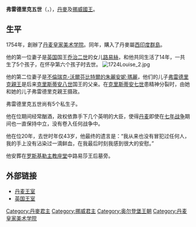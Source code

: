 {{Infobox royalty
| name           = 弗雷德里克五世
| image          = Pilo - Frederik V of Denmark.jpg 
| caption        = 
| succession     = [[丹麥-挪威|丹麥和挪威聯合王國]]國王
| reign          = 1746年8月6日-1766年1月14日（{{age in years and days|1746|8|6|1766|1|14|age=no}}）
| coronation     = 1747年9月4日
| predecessor    = [[克里斯蒂安六世|克里斯蒂安六世]]
| successor      = [[克里斯蒂安七世|克里斯蒂安七世]]
| spouse         = [[大不列顛的路易絲|大不列顛的路易絲]]<br>[[朱麗安妮·瑪麗_(不倫瑞克-沃爾芬比特爾)|不倫瑞克-沃爾芬比特爾的朱麗安妮·瑪麗]]
| issue          = [[丹麥的索菲亞·瑪格達列娜|索菲亞·瑪格達列娜公主]]<br>[[丹麥的威廉明妮·卡羅琳|威廉明妮·卡羅琳公主]]<br>[[克里斯蒂安七世|克里斯蒂安七世]]<br>[[丹麥的路易絲_(1750-1831)|路易絲公主]]<br>[[丹麥的弗雷德里克_(1753-1805)|弗雷德里克王子]]
| house          = [[奥尔登堡王朝|奥尔登堡]]
| father         = [[克里斯蒂安六世|克里斯蒂安六世]]
| mother         = [[索菲·瑪格達列妮_(布蘭登堡-庫爾姆巴赫)|布蘭登堡-庫爾姆巴赫的索菲·瑪格達列妮]]
| birth_date     = {{Birth date|df=yes|1723|3|31}}
| birth_place    = {{DEN}}[[克里斯蒂安堡宫|克里斯蒂安堡宫]]
| death_date     = {{death date and age|df=yes|1766|1|14|1723|3|31}}
| death_place    = [[克里斯蒂安堡宫|克里斯蒂安堡宫]]
| burial_place = [[罗斯基勒主教座堂|罗斯基勒主教座堂]]
| religion       = [[信义宗|信义宗]]
}}
'''弗雷德里克五世'''（{{lang-da|Frederik 5.}}，{{bd|1723年|3月31日|1766年|1月14日|catIdx=Frederik}}），[[丹麥君主|丹麥]]及[[挪威君主|挪威國王]]。

==生平==
1754年，創辦了[[丹麦皇家美术学院|丹麦皇家美术学院]]。同年，購入了丹麥屬[[西印度群島|西印度群島]]。

他的第一位妻子是[[英国|英国]]国王[[乔治二世_(大不列颠)|乔治二世]]的女儿[[大不列顛的路易絲|路易絲]]，和他共同生活了14年，一共生了5个孩子，在怀孕第六个孩子时去世。
[[File:1724Louise_2.jpg|thumb]]

他的第二位妻子是[[朱麗安妮·瑪麗_(不倫瑞克-沃爾芬比特爾)|不倫瑞克-沃爾芬比特爾的朱麗安妮·瑪麗]]，他们的儿子[[弗雷德里克親王_(丹麥)|弗雷德里克親王]]是后来[[克里斯蒂安八世|克里斯蒂安八世]]国王的父亲。在[[克里斯蒂安七世|克里斯蒂安七世]]患精神分裂时，由她和她的儿子弗雷德里克親王摄政。

弗雷德里克五世尚有5个私生子。

他在位期间经常酗酒，政权依靠手下几个英明的大臣，使得[[丹麦|丹麦]]即使在[[七年战争|七年战争]]期间也一直保持中立，没有卷入任何战争中。

他在位20年，去世时年仅43岁，他最终的遗言是：“我从来也没有冒犯过任何人，我的手上没有沾染过一滴鲜血，在我最后时刻我感到很大的安慰。”

他安葬在[[罗斯基勒主教座堂|罗斯基勒主教座堂]]中路易莎王后墓旁。

== 外部链接 ==
* [https://web.archive.org/web/20090415005601/http://pages.prodigy.net/ptheroff/gotha/denmark.html 丹麦王室]
* [https://web.archive.org/web/20090326125321/http://pages.prodigy.net/ptheroff/gotha/greatbritain.html 英国王室]

{{S-start}}
{{s-hou|[[歐登堡王朝|歐登堡王朝]]|1723年|3月31日|1766年|1月13日/14日}}
{{s-reg}}
{{s-before|[[克里斯蒂安六世|克里斯蒂安六世]]|rows=2}}
{{s-title|[[丹麥-挪威|丹麥和挪威聯合王國]]國王|1746年–1766年}}
{{s-after|[[克里斯蒂安七世|克里斯蒂安七世]]|rows=2}}
{{end box}}

{{丹麥君主}}
{{挪威君主}}
{{Authority control}}
{{DEFAULTSORT: Frederik 05}}
[[Category:丹麥君主|Category:丹麥君主]]
[[Category:挪威君主|Category:挪威君主]]
[[Category:奥尔登堡王朝|Category:奥尔登堡王朝]]
[[Category:丹麦皇家美术学院|Category:丹麦皇家美术学院]]